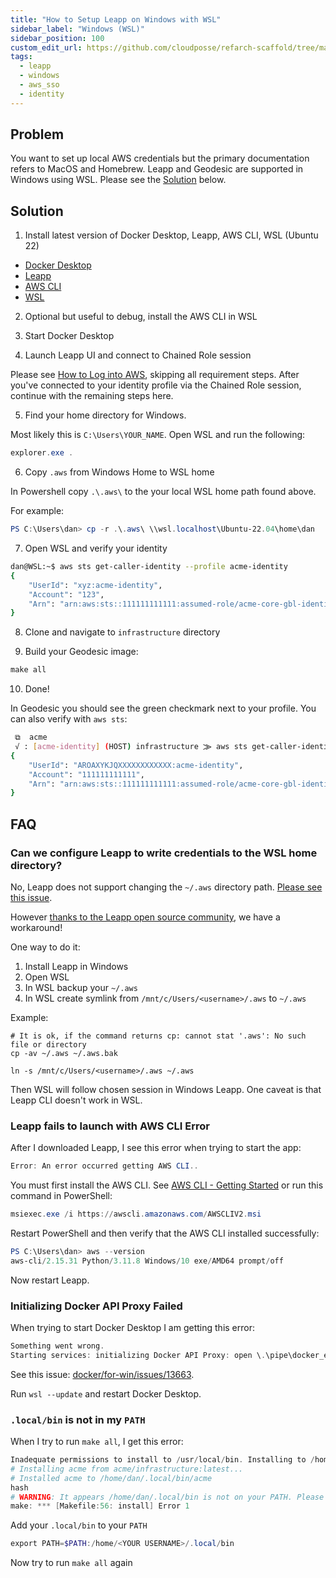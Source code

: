 ```yaml
---
title: "How to Setup Leapp on Windows with WSL"
sidebar_label: "Windows (WSL)"
sidebar_position: 100
custom_edit_url: https://github.com/cloudposse/refarch-scaffold/tree/main/docs/docs/how-to-guides/integrations/office365/how-to-setup-windows.md
tags:
  - leapp
  - windows
  - aws_sso
  - identity
---
```

## Problem

You want to set up local AWS credentials but the primary documentation refers to MacOS and Homebrew. Leapp and Geodesic
are supported in Windows using WSL. Please see the [Solution](#solution) below.

## Solution

1. Install latest version of Docker Desktop, Leapp, AWS CLI, WSL (Ubuntu 22)

- [Docker Desktop](https://www.docker.com/products/docker-desktop/)
- [Leapp](https://docs.leapp.cloud/latest/installation/install-leapp/)
- [AWS CLI](https://docs.aws.amazon.com/cli/latest/userguide/getting-started-install.html)
- [WSL](https://learn.microsoft.com/en-us/windows/wsl/install)

2. Optional but useful to debug, install the AWS CLI in WSL

3. Start Docker Desktop

4. Launch Leapp UI and connect to Chained Role session

Please see [How to Log into AWS](/reference-architecture/setup/how-to-log-into-aws/#setup), skipping all requirement
steps. After you've connected to your identity profile via the Chained Role session, continue with the remaining steps
here.

5. Find your home directory for Windows.

Most likely this is `C:\Users\YOUR_NAME`. Open WSL and run the following:

```powershell
explorer.exe .
```

6. Copy `.aws` from Windows Home to WSL home

In Powershell copy `.\.aws\` to the your local WSL home path found above.

For example:

```powershell
PS C:\Users\dan> cp -r .\.aws\ \\wsl.localhost\Ubuntu-22.04\home\dan
```

7. Open WSL and verify your identity

```bash
dan@WSL:~$ aws sts get-caller-identity --profile acme-identity
{
    "UserId": "xyz:acme-identity",
    "Account": "123",
    "Arn": "arn:aws:sts::111111111111:assumed-role/acme-core-gbl-identity-devops/acme-identity"
}
```

8. Clone and navigate to `infrastructure` directory

9. Build your Geodesic image:

```powershell
make all
```

10. Done!

In Geodesic you should see the green checkmark next to your profile. You can also verify with `aws sts`:

```bash
 ⧉  acme
 √ : [acme-identity] (HOST) infrastructure ⨠ aws sts get-caller-identity
{
    "UserId": "AROAXYKJQXXXXXXXXXXXX:acme-identity",
    "Account": "111111111111",
    "Arn": "arn:aws:sts::111111111111:assumed-role/acme-core-gbl-identity-devops/acme-identity"
}
```

## FAQ

### Can we configure Leapp to write credentials to the WSL home directory?

No, Leapp does not support changing the `~/.aws` directory path.
[Please see this issue](https://github.com/Noovolari/leapp/issues/153).

However
[thanks to the Leapp open source community](https://github.com/Noovolari/leapp/issues/153#issuecomment-1199014972), we
have a workaround!

One way to do it:

1. Install Leapp in Windows
2. Open WSL
3. In WSL backup your `~/.aws`
4. In WSL create symlink from `/mnt/c/Users/<username>/.aws` to `~/.aws`

Example:

```
# It is ok, if the command returns cp: cannot stat '.aws': No such file or directory
cp -av ~/.aws ~/.aws.bak

ln -s /mnt/c/Users/<username>/.aws ~/.aws
```

Then WSL will follow chosen session in Windows Leapp. One caveat is that Leapp CLI doesn't work in WSL.

### Leapp fails to launch with AWS CLI Error

After I downloaded Leapp, I see this error when trying to start the app:

```powershell
Error: An error occurred getting AWS CLI..
```

You must first install the AWS CLI. See
[AWS CLI - Getting Started](https://docs.aws.amazon.com/cli/latest/userguide/getting-started-install.html) or run this
command in PowerShell:

```powershell
msiexec.exe /i https://awscli.amazonaws.com/AWSCLIV2.msi
```

Restart PowerShell and then verify that the AWS CLI installed successfully:

```powershell
PS C:\Users\dan> aws --version
aws-cli/2.15.31 Python/3.11.8 Windows/10 exe/AMD64 prompt/off
```

Now restart Leapp.

### Initializing Docker API Proxy Failed

When trying to start Docker Desktop I am getting this error:

```powershell
Something went wrong.
Starting services: initializing Docker API Proxy: open \.\pipe\docker_engine: Access is denied.
```

See this issue: [docker/for-win/issues/13663](https://github.com/docker/for-win/issues/13663).

Run `wsl --update` and restart Docker Desktop.

### `.local/bin` is not in my `PATH`

When I try to run `make all`, I get this error:

```powershell
Inadequate permissions to install to /usr/local/bin. Installing to /home/dan/.local/bin.
# Installing acme from acme/infrastructure:latest...
# Installed acme to /home/dan/.local/bin/acme
hash
# WARNING: It appears /home/dan/.local/bin is not on your PATH. Please add it.
make: *** [Makefile:56: install] Error 1
```

Add your `.local/bin` to your `PATH`

```powershell
export PATH=$PATH:/home/<YOUR USERNAME>/.local/bin
```

Now try to run `make all` again
